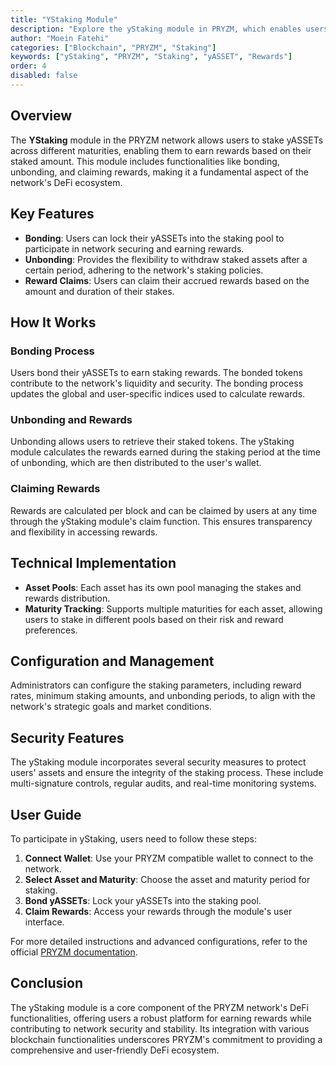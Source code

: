 ```yaml
---
title: "YStaking Module"
description: "Explore the yStaking module in PRYZM, which enables users to stake yASSETs and earn rewards."
author: "Moein Fatehi"
categories: ["Blockchain", "PRYZM", "Staking"]
keywords: ["yStaking", "PRYZM", "Staking", "yASSET", "Rewards"]
order: 4
disabled: false
---
```


## Overview

The **YStaking** module in the PRYZM network allows users to stake yASSETs across different maturities, enabling them to earn rewards based on their staked amount. This module includes functionalities like bonding, unbonding, and claiming rewards, making it a fundamental aspect of the network's DeFi ecosystem.

## Key Features

- **Bonding**: Users can lock their yASSETs into the staking pool to participate in network securing and earning rewards.
- **Unbonding**: Provides the flexibility to withdraw staked assets after a certain period, adhering to the network's staking policies.
- **Reward Claims**: Users can claim their accrued rewards based on the amount and duration of their stakes.

## How It Works

### Bonding Process

Users bond their yASSETs to earn staking rewards. The bonded tokens contribute to the network's liquidity and security. The bonding process updates the global and user-specific indices used to calculate rewards.

### Unbonding and Rewards

Unbonding allows users to retrieve their staked tokens. The yStaking module calculates the rewards earned during the staking period at the time of unbonding, which are then distributed to the user's wallet.

### Claiming Rewards

Rewards are calculated per block and can be claimed by users at any time through the yStaking module's claim function. This ensures transparency and flexibility in accessing rewards.

## Technical Implementation

- **Asset Pools**: Each asset has its own pool managing the stakes and rewards distribution.
- **Maturity Tracking**: Supports multiple maturities for each asset, allowing users to stake in different pools based on their risk and reward preferences.

## Configuration and Management

Administrators can configure the staking parameters, including reward rates, minimum staking amounts, and unbonding periods, to align with the network's strategic goals and market conditions.

## Security Features

The yStaking module incorporates several security measures to protect users' assets and ensure the integrity of the staking process. These include multi-signature controls, regular audits, and real-time monitoring systems.

## User Guide

To participate in yStaking, users need to follow these steps:

1. **Connect Wallet**: Use your PRYZM compatible wallet to connect to the network.
2. **Select Asset and Maturity**: Choose the asset and maturity period for staking.
3. **Bond yASSETs**: Lock your yASSETs into the staking pool.
4. **Claim Rewards**: Access your rewards through the module's user interface.

For more detailed instructions and advanced configurations, refer to the official [PRYZM documentation](https://docs.pryzm.zone/core/ystaking).

## Conclusion

The yStaking module is a core component of the PRYZM network's DeFi functionalities, offering users a robust platform for earning rewards while contributing to network security and stability. Its integration with various blockchain functionalities underscores PRYZM's commitment to providing a comprehensive and user-friendly DeFi ecosystem.
